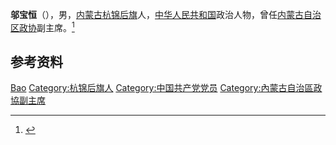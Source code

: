 '''邬宝恒'''（{{bd|1946年|}}），男，[[内蒙古|内蒙古]][[杭锦后旗|杭锦后旗]]人，[[中华人民共和国|中华人民共和国]]政治人物，曾任[[内蒙古自治区政协|内蒙古自治区政协]]副主席。<ref>{{Cite book|title=中华人民共和国职官志|author=何虎生, 李耀东, 向常福主编|publisher=中国社会出版社|year=2003|isbn=9787800883934|location=北京|pages=}}</ref>

== 参考资料 ==
{{reflist}}

{{中国人物小作品}}

{{Authority control}}
{{DEFAULTSORT:Wu邬}}
[[Category:邬姓|Bao]]
[[Category:杭锦后旗人|Category:杭锦后旗人]]
[[Category:中国共产党党员|Category:中国共产党党员]]
[[Category:內蒙古自治區政協副主席|Category:內蒙古自治區政協副主席]]